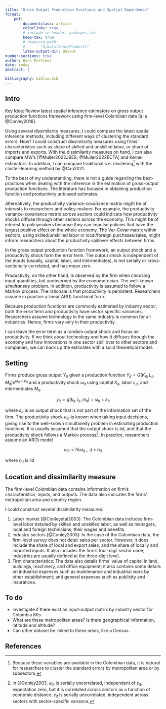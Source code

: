 ```yaml
---
title: "Gross Output Production Functions and Spatial Dependence"
format:
    pdf:
        documentclass: article
        colorlinks: true
        # include-in-header: packages.tex
        keep-tex: true
        # resource-path: 
        #     - "Simulations/Products"
        latex-output-dir: Output
number-sections: true
author: Hans Martinez
date: today
abstract: |

bibliography: biblio.bib
---
```


## Intro {-}

Key Idea: Review latest spatial inference estimators on gross output production functions framework using firm-level Colombian data [à la @Conley2018].

Using several dissimilarity measures, I could compare the latest spatial inference methods, including different ways of clustering the standard errors. How? I could construct dissimilarity measures using firms' characteristics such as share of skilled and unskilled labor, or share of imports and exports. With the dissimilarity measures on hand, I can also compare MW's [@Muller2022JBES; @Muller2022ECTA] and Kernel estimators. In addition, I can compare traditional s.e. clustering[^clust] with the cluster-learning method by @Cao2021.

[^clust]: Because these variables are available in the Colombian data, it is natural for researchers to cluster the standard errors by metropolitan area or by subsectors.

To the best of my understanding, there is not a guide regarding the best-practices when dealing with the inference in the estimation of gross-output production functions. The literature has focused in obtaining production function and productivity unbiased estimates.

Alternatively, the productivity variance-covariance matrix might be of interests to researchers and policy-makers. For example, the productivity variance-covariance matrix across sectors could indicate how productivity shocks diffuse through other sectors across the economy. This might be of interest to policymakers because they can impulse policies that have the largest positive effect on the whole economy. The Var-Covar matrix within sectors, using skilled/unskilled labor or local/foreign purchases/sales, might inform researchers about the productivity spillover effects between firms.

In the gross output production function framework, an output shock and a productivity shock form the error term. The output shock is independent of the inputs (usually, capital, labor, and intermediates), is not serially or cross-sectionally correlated, and has mean zero.

Productivity, on the other hand, is observed by the firm when choosing input quantities, but unobserved by the econometrician. The well-known *simultaneity* problem. In addition, productivity is assumed to follow a Markov process. The rationale is that productivity is persistent. Researchers assume in practice a linear AR(1) functional form.

Because production functions are commonly estimated by industry sector, both the error term and productivity have sector specific variances. Researchers assume technology in the same industry is common for all industries. Hence, firms vary only in their productivity. 

I can leave the error term as a random output shock and focus on productivity. If we think about technology and how it diffuses through the economy and how innovations in one sector spill over to other sectors and companies, we can back up the estimates with a solid theoretical model.

## Setting

Firms produce gross output $Y_{it}$ given a production function $Y_{it}=G(K_{it},L_{it},M_{it})e^{\omega_{it}+\varepsilon_{it}}$ and a productivity shock $\omega_{it}$ using capital $K_{it}$, labor $L_{it}$, and intermediates $M_{it}$. 

$$
y_{it}=g(k_{it},l_{it},m_{it})+\omega_{it}+\varepsilon_{it}
$$

where $\varepsilon_{it}$ is an output shock that is not part of the information set of the firm. The productivity shock $\omega_{it}$ is known when taking input decisions, giving rise to the well-known simultaneity problem in estimating production functions. It is usually assumed that the output shock is iid, and that the productivity shock follows a Markov process[^conley]. In practice, researchers assume an AR(1) model

$$
\omega_{it}=h(\omega_{it-1})+\eta_{it}
$$

where $\eta_{it}$ is iid

[^conley]: In @Conley2003, $\omega_{it}$ is serially uncorrelated, independent of $\varepsilon_{it}$, expectation zero, but it is correlated across sectors as a function of economic distance. $\varepsilon_{it}$ is serially uncorrelated, independent across sectors with sector-specific variance.

## Location and dissimilarity measure

The firm-level Colombian data contains information on firm's characteristics, inputs, and outputs. The data also indicates the firms' metropolitan area and country region.  

I could construct several dissimilarity measures:

1. Labor market [@Conleyetal2003]: The Colombian data includes firm-level labor detailed by skilled and unskilled labor, as well as managers, local and foreign technicians, their wages and benefits. 
2. Industry sectors [@Conley2003]: In the case of the Colombian data, the firm-level survey does not detail sales per sector. However, it does include the share of local and export sales, and the share of locally and imported inputs. It also includes the firm's four-digit sector code; industries are usually defined at the three-digit level.
3. Firm characteristics: The data also details firms' value of capital in land, buildings, machinery, and office equipment; it also contains some details on industrial expenses such as maintenance and industrial work by other establishment; and general expenses such as publicity and insurances.

## To do

- Investigate if there exist an input-output matrix by industry sector for Colombia 80s.
- What are these metropolitan areas? Is there geographical information, latitude and altitude? 
- Can other dataset be linked to these areas, like a Census.


## References {-}

::: {#refs}
:::